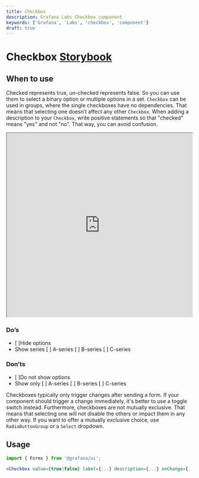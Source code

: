```yaml
---
title: Checkbox
description: Grafana Labs Checkbox component
keywords: ['Grafana', 'Labs', 'checkbox', 'component']
draft: true
---
```



# Checkbox <Badge text='draft' color='orange'></Badge> <a href='https://developers.grafana.com/ui/latest/index.html?path=/story/forms-checkbox--basic' target='_blank' className='header-links'>Storybook <Icon name="external-link-alt"/> </a>

## When to use

Checked represents true, un-checked represents false. So you can use them to select a binary option or multiple options in a set. `Checkbox` can be used in groups, where the single checkboxes have no dependencies. That means that selecting one doesn’t affect any other `Checkbox`. When adding a description to your `Checkbox`, write positive statements so that "checked" means "yes" and not "no". That way, you can avoid confusion.

<iframe
  src="https://developers.grafana.com/ui/latest/index.html?path=/story/forms-checkbox--basic&full=1&shortcuts=false&singleStory=true"
  width="100%"
  height="500px"
></iframe>

### Do’s

- [ ]Hide options
- Show series [ ] A-series [ ] B-series [ ] C-series

### Don’ts

- [ ]Do not show options
- Show only [ ] A-series [ ] B-series [ ] C-series

Checkboxes typically only trigger changes after sending a form. If your component should trigger a change immediately, it's better to use a toggle switch instead. Furthermore, checkboxes are not mutually exclusive. That means that selecting one will not disable the others or impact them in any other way. If you want to offer a mutually exclusive choice, use `RadioButtonGroup` or a `Select` dropdown.

## Usage

```jsx
import { Forms } from '@grafana/ui';

<Checkbox value={true|false} label={...} description={...} onChange={...} />
```
